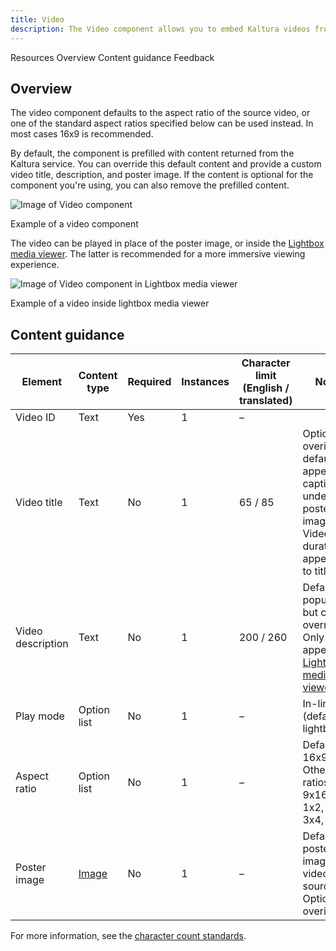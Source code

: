 ```yaml
---
title: Video
description: The Video component allows you to embed Kaltura videos from the media center in various ways throughout a page.
---
```



<ComponentDescription name="Video" type="ui" />

<AnchorLinks>

<AnchorLink>Resources</AnchorLink>
<AnchorLink>Overview</AnchorLink>
<AnchorLink>Content guidance</AnchorLink>
<AnchorLink>Feedback</AnchorLink>

</AnchorLinks>

<ResourceLinks name="Video" type="ui" />

## Overview

The video component defaults to the aspect ratio of the source video, or one of the standard aspect ratios specified
below can be used instead. In most cases 16x9 is recommended.

By default, the component is prefilled with content returned from the Kaltura service. You can override this default
content and provide a custom video title, description, and poster image. If the content is optional for the component
you're using, you can also remove the prefilled content.

<Row>
<Column colMd={8} colLg={8}>

![Image of Video component](../../images/component/video/video-default.jpg)

<Caption>Example of a video component</Caption>
</Column>
</Row>

The video can be played in place of the poster image, or inside the [Lightbox media viewer](./lightbox-media-viewer).
The latter is recommended for a more immersive viewing experience.

![Image of Video component in Lightbox media viewer](../../images/component/lightbox-media-viewer/lightbox-media-viewer-use-case-07.jpg)

<Caption>Example of a video inside lightbox media viewer</Caption>

## Content guidance

| Element           | Content type                                                    | Required | Instances | Character limit <br/>(English / translated) | Notes                                                                                                      |
| ----------------- | --------------------------------------------------------------- | -------- | --------- | ------------------------------------------- | ---------------------------------------------------------------------------------------------------------- |
| Video ID          | Text                                                            | Yes      | 1         | –                                           |                                                                                                            |
| Video title       | Text                                                            | No       | 1         | 65 / 85                                       | Optional overide of default title appears as caption under poster image. Video duration appended to title. |
| Video description | Text                                                            | No       | 1         | 200 / 260                                     | Default populates but can be overridden. Only appears in [Lightbox media viewer](./lightbox-media-viewer). |
| Play mode         | Option list                                                     | No       | 1         | –                                           | In-line (default), lightbox.                                                                                |
| Aspect ratio      | Option list                                                     | No       | 1         | –                                           | Default is 16x9. Other ratios are 9x16, 2x1, 1x2, 4x3, 3x4, 1x1.                                           |
| Poster image      | [Image](https://www.ibm.com/standards/carbon/components/images) | No       | 1         | –                                           | Default to poster image from video source. Optional overide.                                               |

For more information, see the [character count standards](https://www.ibm.com/standards/carbon/guidelines/content#character-count-standards).

<ComponentFooter name="Video" type="ui" />
